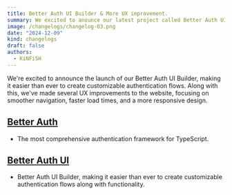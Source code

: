 ```yaml
---
title: Better Auth UI Builder & More UX improvement.
summary: We excited to anounce our latest project called Better Auth UI builder and improved a UX of the website
image: /changelogs/changelog-03.png
date: "2024-12-09"
kind: changelogs
draft: false
authors:
  - KiNFiSH
---
```

We're excited to announce the launch of our Better Auth UI Builder, making it easier than ever to create customizable authentication flows. Along with this, we've made several UX improvements to the website, focusing on smoother navigation, faster load times, and a more responsive design.


## [Better Auth](https://better-auth.com)
- The most comprehensive authentication framework for TypeScript.

## [Better Auth UI](https://better-auth.farmui.com)
- Better Auth UI Builder, making it easier than ever to create customizable authentication flows along with functionality.
